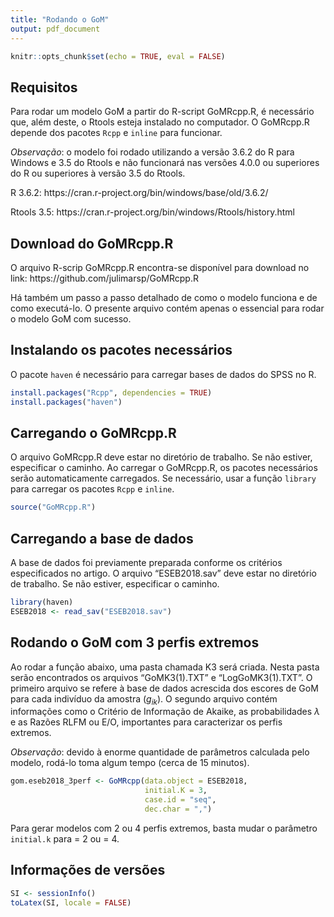 ---
title: "Rodando o GoM"
output: pdf_document
---

```{r setup, include=FALSE}
knitr::opts_chunk$set(echo = TRUE, eval = FALSE)
```

## Requisitos

Para rodar um modelo GoM a partir do R-script GoMRcpp.R, é necessário que, além deste, o Rtools esteja instalado no computador. O GoMRcpp.R depende dos pacotes `Rcpp` e `inline` para funcionar.

*Observação*: o modelo foi rodado utilizando a versão 3.6.2 do R para Windows e 3.5 do Rtools e não funcionará nas versões 4.0.0 ou superiores do R ou superiores à versão 3.5 do Rtools.

R 3.6.2: https://cran.r-project.org/bin/windows/base/old/3.6.2/

Rtools 3.5: https://cran.r-project.org/bin/windows/Rtools/history.html

## Download do GoMRcpp.R

O arquivo R-scrip GoMRcpp.R encontra-se disponível para download no link: https://github.com/julimarsp/GoMRcpp.R

Há também um passo a passo detalhado de como o modelo funciona e de como executá-lo. O presente arquivo contém apenas o essencial para rodar o modelo GoM com sucesso.

## Instalando os pacotes necessários

O pacote `haven` é necessário para carregar bases de dados do SPSS no R. 

```{r pacotes}
install.packages("Rcpp", dependencies = TRUE)
install.packages("haven")
```

## Carregando o GoMRcpp.R

O arquivo GoMRcpp.R deve estar no diretório de trabalho. Se não estiver, especificar o caminho. Ao carregar o GoMRcpp.R, os pacotes necessários serão automaticamente carregados. Se necessário, usar a função `library` para carregar os pacotes `Rcpp` e `inline`. 

```{r carregando gomrcpp, message=FALSE, warning=FALSE}
source("GoMRcpp.R")
```

## Carregando a base de dados

A base de dados foi previamente preparada conforme os critérios especificados no artigo. O arquivo "ESEB2018.sav" deve estar no diretório de trabalho. Se não estiver, especificar o caminho.

```{r eseb2018, message=FALSE}
library(haven)
ESEB2018 <- read_sav("ESEB2018.sav")
```

## Rodando o GoM com 3 perfis extremos

Ao rodar a função abaixo, uma pasta chamada K3 será criada. Nesta pasta serão encontrados os arquivos "GoMK3(1).TXT" e "LogGoMK3(1).TXT". O primeiro arquivo se refere à base de dados acrescida dos escores de GoM para cada indivíduo da amostra ($g_{ik}$). O segundo arquivo contém informações como o Critério de Informação de Akaike, as probabilidades $\lambda$ e as Razões RLFM ou E/O, importantes para caracterizar os perfis extremos.

*Observação*: devido à enorme quantidade de parâmetros calculada pelo modelo, rodá-lo toma algum tempo (cerca de 15 minutos).

```{r rodando modelo, message=FALSE, warning=FALSE}
gom.eseb2018_3perf <- GoMRcpp(data.object = ESEB2018,
                              initial.K = 3,
                              case.id = "seq",
                              dec.char = ",")
```

Para gerar modelos com 2 ou 4 perfis extremos, basta mudar o parâmetro `initial.k` para = 2 ou = 4.

## Informações de versões

```{r versions, echo=FALSE}
SI <- sessionInfo()
toLatex(SI, locale = FALSE)
```

\begin{itemize}\raggedright
  \item R version 3.6.2 (2019-12-12), \verb|x86_64-w64-mingw32|
  \item Running under: \verb|Windows 10 x64 (build 19041)|
  \item Matrix products: default
  \item Base packages: base, datasets, graphics, grDevices, methods, stats, utils
  \item Other packages: haven~2.3.1, inline~0.3.17, Rcpp~1.0.6
  \item Loaded via a namespace (and not attached): cellranger~1.1.0, compiler~3.6.2,
    crayon~1.4.1, digest~0.6.27, ellipsis~0.3.1, evaluate~0.14, fansi~0.4.2,
    forcats~0.5.1, foreign~0.8-72, hms~1.0.0, htmltools~0.5.1.1, knitr~1.31,
    lifecycle~1.0.0, magrittr~2.0.1, pillar~1.5.1, pkgconfig~2.0.3, R6~2.5.0, readr~1.4.0,
    readxl~1.3.1, rlang~0.4.10, rmarkdown~2.7, tibble~3.1.0, tools~3.6.2, utf8~1.1.4,
    vctrs~0.3.6, xfun~0.22, yaml~2.2.1
\end{itemize}